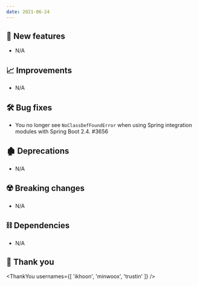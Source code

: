 ```yaml
---
date: 2021-06-24
---
```


## 🌟 New features

- N/A

## 📈 Improvements

- N/A

## 🛠️ Bug fixes

- You no longer see `NoClassDefFoundError` when using Spring integration modules with Spring Boot 2.4. #3656

## 🏚️ Deprecations

- N/A

## ☢️ Breaking changes

- N/A

## ⛓ Dependencies

- N/A

## 🙇 Thank you

<ThankYou usernames={[
  'ikhoon',
  'minwoox',
  'trustin'
]} />
